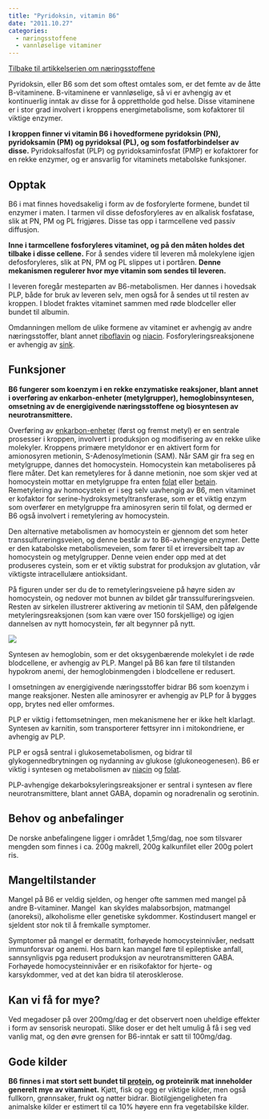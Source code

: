 ```yaml
---
title: "Pyridoksin, vitamin B6"
date: "2011.10.27"
categories: 
  - næringsstoffene
  - vannløselige vitaminer
---
```


[Tilbake til artikkelserien om næringsstoffene](../../naeringsstoffer.html)

Pyridoksin, eller B6 som det som oftest omtales som, er det femte av de åtte B-vitaminene. B-vitaminene er vannløselige, så vi er avhengig av et kontinuerlig inntak av disse for å opprettholde god helse. Disse vitaminene er i stor grad involvert i kroppens energimetabolisme, som kofaktorer til viktige enzymer.

**I kroppen finner vi vitamin B6 i hovedformene pyridoksin (PN), pyridoksamin (PM) og pyridoksal (PL), og som fosfatforbindelser av disse.** Pyridoksalfosfat (PLP) og pyridoksaminfosfat (PMP) er kofaktorer for en rekke enzymer, og er ansvarlig for vitaminets metabolske funksjoner.

## Opptak

B6 i mat finnes hovedsakelig i form av de fosforylerte formene, bundet til enzymer i maten. I tarmen vil disse defosforyleres av en alkalisk fosfatase, slik at PN, PM og PL frigjøres. Disse tas opp i tarmcellene ved passiv diffusjon.

**Inne i tarmcellene fosforyleres vitaminet, og på den måten holdes det tilbake i disse cellene.** For å sendes videre til leveren må molekylene igjen defosforyleres, slik at PN, PM og PL slippes ut i portåren. **Denne mekanismen regulerer hvor mye vitamin som sendes til leveren.**

I leveren foregår mesteparten av B6-metabolismen. Her dannes i hovedsak PLP, både for bruk av leveren selv, men også for å sendes ut til resten av kroppen. I blodet fraktes vitaminet sammen med røde blodceller eller bundet til albumin.

Omdanningen mellom de ulike formene av vitaminet er avhengig av andre næringsstoffer, blant annet [riboflavin](riboflavin.qmd) og [niacin](niacin.qmd). Fosforyleringsreaksjonene er avhengig av [sink](sink.qmd).

## Funksjoner

**B6 fungerer som koenzym i en rekke enzymatiske reaksjoner, blant annet i overføring av enkarbon-enheter (metylgrupper), hemoglobinsyntesen, omsetning av de energigivende næringsstoffene og biosyntesen av neurotransmittere.**

Overføring av [enkarbon-enheter](../bioblikk-enkarbonmetabolismen.qmd) (først og fremst metyl) er en sentrale prosesser i kroppen, involvert i produksjon og modifisering av en rekke ulike molekyler. Kroppens primære metyldonor er en aktivert form for amionosyren metionin, S-Adenosylmetionin (SAM). Når SAM gir fra seg en metylgruppe, dannes det homocystein. Homocystein kan metaboliseres på flere måter. Det kan remetyleres for å danne metionin, noe som skjer ved at homocystein mottar en metylgruppe fra enten [folat](folat.qmd) eller [betain](../bioblikk-kolin.qmd). Remetylering av homocystein er i seg selv uavhengig av B6, men vitaminet er kofaktor for serine-hydroksymetyltransferase, som er et viktig enzym som overfører en metylgruppe fra aminosyren serin til folat, og dermed er B6 også involvert i remetylering av homocystein.

Den alternative metabolismen av homocystein er gjennom det som heter transsulfureringsveien, og denne består av to B6-avhengige enzymer. Dette er den katabolske metabolismeveien, som fører til et irreversibelt tap av homocystein og metylgrupper. Denne veien ender opp med at det produseres cystein, som er et viktig substrat for produksjon av glutation, vår viktigste intracellulære antioksidant.

På figuren under ser du de to remetyleringsveiene på høyre siden av homocystein, og nedover mot bunnen av bildet går transsulfureringsveien. Resten av sirkelen illustrerer aktivering av metionin til SAM, den påfølgende metyleringsreaksjonen (som kan være over 150 forskjellige) og igjen dannelsen av nytt homocystein, før alt begynner på nytt.

![](images/clipboard-844637420.png)

Syntesen av hemoglobin, som er det oksygenbærende molekylet i de røde blodcellene, er avhengig av PLP. Mangel på B6 kan føre til tilstanden hypokrom anemi, der hemoglobinmengden i blodcellene er redusert.

I omsetningen av energigivende næringsstoffer bidrar B6 som koenzym i mange reaksjoner. Nesten alle aminosyrer er avhengig av PLP for å bygges opp, brytes ned eller omformes.

PLP er viktig i fettomsetningen, men mekanismene her er ikke helt klarlagt. Syntesen av karnitin, som transporterer fettsyrer inn i mitokondriene, er avhengig av PLP.

PLP er også sentral i glukosemetabolismen, og bidrar til glykogennedbrytningen og nydanning av glukose (glukoneogenesen). B6 er viktig i syntesen og metabolismen av [niacin](niacin.qmd) og [folat](folat.qmd).

PLP-avhengige dekarboksyleringsreaksjoner er sentral i syntesen av flere neurotransmittere, blant annet GABA, dopamin og noradrenalin og serotinin.

## Behov og anbefalinger

De norske anbefalingene ligger i området 1,5mg/dag, noe som tilsvarer mengden som finnes i ca. 200g makrell, 200g kalkunfilet eller 200g polert ris.

## Mangeltilstander

Mangel på B6 er veldig sjelden, og henger ofte sammen med mangel på andre B-vitaminer. Mangel  kan skyldes malabsorbsjon, matmangel (anoreksi), alkoholisme eller genetiske sykdommer. Kostindusert mangel er sjeldent stor nok til å fremkalle symptomer.

Symptomer på mangel er dermatitt, forhøyede homocysteinnivåer, nedsatt immunforsvar og anemi. Hos barn kan mangel føre til epileptiske anfall, sannsynligvis pga redusert produksjon av neurotransmitteren GABA. Forhøyede homocysteinnivåer er en risikofaktor for hjerte- og karsykdommer, ved at det kan bidra til aterosklerose.

## Kan vi få for mye?

Ved megadoser på over 200mg/dag er det observert noen uheldige effekter i form av sensorisk neuropati. Slike doser er det helt umulig å få i seg ved vanlig mat, og den øvre grensen for B6-inntak er satt til 100mg/dag.

## Gode kilder

**B6 finnes i mat stort sett bundet til [protein](protein.qmd), og proteinrik mat inneholder generelt mye av vitaminet.** Kjøtt, fisk og egg er viktige kilder, men også fullkorn, grønnsaker, frukt og nøtter bidrar. Biotilgjengeligheten fra animalske kilder er estimert til ca 10% høyere enn fra vegetabilske kilder.
